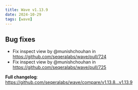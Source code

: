 ```yaml
---
title: Wave v1.13.9
date: 2024-10-29
tags: [wave]
---
```


## Bug fixes

- Fix inspect view by @munishchouhan in https://github.com/seqeralabs/wave/pull/724
- Fix inspect view by @munishchouhan in https://github.com/seqeralabs/wave/pull/725

**Full changelog**: https://github.com/seqeralabs/wave/compare/v1.13.8...v1.13.9
